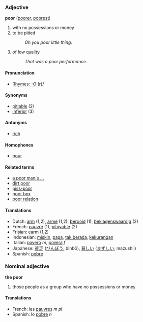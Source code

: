 ===Adjective===

'''poor''' ([[poorer]], [[poorest]])

# with no possessions or money
# to be pitied
#:''Oh you poor little thing''.
# of low quality
#:''That was a poor performance''.

====Pronunciation====
*[[Rhymes:English:-O:(r)/|Rhymes: -O:(r)/]]

====Synonyms====
*[[pitiable]] (2)
*[[inferior]] (3)

====Antonyms====
*[[rich]]

====Homophones====
*[[pour]]

====Related terms====
*[[a poor man's ...]]
*[[dirt poor]]
*[[piss-poor]]
*[[poor box]]
*[[poor relation]]

====Translations====
*Dutch: [[arm]] (1,2), [[arme]] (1,2), [[berooid]] (1), [[beklagenswaardig]] (2)
*French: [[pauvre]] (1), [[pitoyable]] (2)
*[[Frisian]]: [[earm]] (1,2)
*Indonesian: [[miskin]], [[papa]], [[tak berada]], [[kurang|kekurangan]]
*Italian: [[povero]] ''m'', [[povera]] ''f''
*Japanese: [[貧乏]] ([[びんぼう]], binbō), [[貧しい]] ([[まずしい]], mazushii)
*Spanish: [[pobre]]

===Nominal adjective===

'''the poor'''

# those people as a group who have no possessions or money

====Translations====
*French: les [[pauvres]] ''m pl''
*Spanish: lo [[pobre]] ''n''